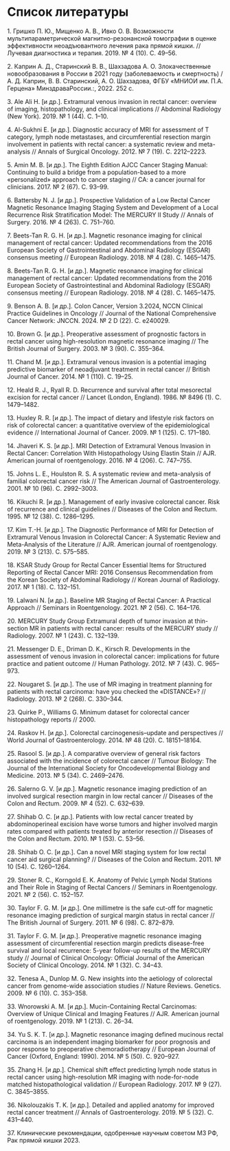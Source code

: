 # Список литературы

1\. Гришко П. Ю., Мищенко А. В., Ивко О. В. Возможности мультипараметрической магнитно-резонансной томографии в оценке эффективности неоадъювантного лечения рака прямой кишки. // Лучевая диагностика и терапия. 2019. № 4 (10). C. 49--56.

2\. Каприн А. Д., Старинский В. В., Шахзадова А. О. Злокачественные новообразования в России в 2021 году (заболеваемость и смертность) / А. Д. Каприн, В. В. Старинский, А. О. Шахзадова, ФГБУ «МНИОИ им. П.А. Герцена» МинздраваРоссии.:, 2022. 252 c.

3\. Ale Ali H. [и др.]. Extramural venous invasion in rectal cancer: overview of imaging, histopathology, and clinical implications // Abdominal Radiology (New York). 2019. № 1 (44). C. 1--10.

4\. Al-Sukhni E. [и др.]. Diagnostic accuracy of MRI for assessment of T category, lymph node metastases, and circumferential resection margin involvement in patients with rectal cancer: a systematic review and meta-analysis // Annals of Surgical Oncology. 2012. № 7 (19). C. 2212--2223.

5\. Amin M. B. [и др.]. The Eighth Edition AJCC Cancer Staging Manual: Continuing to build a bridge from a population-based to a more «personalized» approach to cancer staging // CA: a cancer journal for clinicians. 2017. № 2 (67). C. 93--99.

6\. Battersby N. J. [и др.]. Prospective Validation of a Low Rectal Cancer Magnetic Resonance Imaging Staging System and Development of a Local Recurrence Risk Stratification Model: The MERCURY II Study // Annals of Surgery. 2016. № 4 (263). C. 751--760.

7\. Beets-Tan R. G. H. [и др.]. Magnetic resonance imaging for clinical management of rectal cancer: Updated recommendations from the 2016 European Society of Gastrointestinal and Abdominal Radiology (ESGAR) consensus meeting // European Radiology. 2018. № 4 (28). C. 1465--1475.

8\. Beets-Tan R. G. H. [и др.]. Magnetic resonance imaging for clinical management of rectal cancer: Updated recommendations from the 2016 European Society of Gastrointestinal and Abdominal Radiology (ESGAR) consensus meeting // European Radiology. 2018. № 4 (28). C. 1465--1475.

9\. Benson A. B. [и др.]. Colon Cancer, Version 3.2024, NCCN Clinical Practice Guidelines in Oncology // Journal of the National Comprehensive Cancer Network: JNCCN. 2024. № 2 D (22). C. e240029.

10\. Brown G. [и др.]. Preoperative assessment of prognostic factors in rectal cancer using high-resolution magnetic resonance imaging // The British Journal of Surgery. 2003. № 3 (90). C. 355--364.

11\. Chand M. [и др.]. Extramural venous invasion is a potential imaging predictive biomarker of neoadjuvant treatment in rectal cancer // British Journal of Cancer. 2014. № 1 (110). C. 19--25.

12\. Heald R. J., Ryall R. D. Recurrence and survival after total mesorectal excision for rectal cancer // Lancet (London, England). 1986. № 8496 (1). C. 1479--1482.

13\. Huxley R. R. [и др.]. The impact of dietary and lifestyle risk factors on risk of colorectal cancer: a quantitative overview of the epidemiological evidence // International Journal of Cancer. 2009. № 1 (125). C. 171--180.

14\. Jhaveri K. S. [и др.]. MRI Detection of Extramural Venous Invasion in Rectal Cancer: Correlation With Histopathology Using Elastin Stain // AJR. American journal of roentgenology. 2016. № 4 (206). C. 747--755.

15\. Johns L. E., Houlston R. S. A systematic review and meta-analysis of familial colorectal cancer risk // The American Journal of Gastroenterology. 2001. № 10 (96). C. 2992--3003.

16\. Kikuchi R. [и др.]. Management of early invasive colorectal cancer. Risk of recurrence and clinical guidelines // Diseases of the Colon and Rectum. 1995. № 12 (38). C. 1286--1295.

17\. Kim T.-H. [и др.]. The Diagnostic Performance of MRI for Detection of Extramural Venous Invasion in Colorectal Cancer: A Systematic Review and Meta-Analysis of the Literature // AJR. American journal of roentgenology. 2019. № 3 (213). C. 575--585.

18\. KSAR Study Group for Rectal Cancer Essential Items for Structured Reporting of Rectal Cancer MRI: 2016 Consensus Recommendation from the Korean Society of Abdominal Radiology // Korean Journal of Radiology. 2017. № 1 (18). C. 132--151.

19\. Lalwani N. [и др.]. Baseline MR Staging of Rectal Cancer: A Practical Approach // Seminars in Roentgenology. 2021. № 2 (56). C. 164--176.

20\. MERCURY Study Group Extramural depth of tumor invasion at thin-section MR in patients with rectal cancer: results of the MERCURY study // Radiology. 2007. № 1 (243). C. 132--139.

21\. Messenger D. E., Driman D. K., Kirsch R. Developments in the assessment of venous invasion in colorectal cancer: implications for future practice and patient outcome // Human Pathology. 2012. № 7 (43). C. 965--973.

22\. Nougaret S. [и др.]. The use of MR imaging in treatment planning for patients with rectal carcinoma: have you checked the «DISTANCE»? // Radiology. 2013. № 2 (268). C. 330--344.

23\. Quirke P., Williams G. Minimum dataset for colorectal cancer histopathology reports // 2000.

24\. Raskov H. [и др.]. Colorectal carcinogenesis--update and perspectives // World Journal of Gastroenterology. 2014. № 48 (20). C. 18151--18164.

25\. Rasool S. [и др.]. A comparative overview of general risk factors associated with the incidence of colorectal cancer // Tumour Biology: The Journal of the International Society for Oncodevelopmental Biology and Medicine. 2013. № 5 (34). C. 2469--2476.

26\. Salerno G. V. [и др.]. Magnetic resonance imaging prediction of an involved surgical resection margin in low rectal cancer // Diseases of the Colon and Rectum. 2009. № 4 (52). C. 632--639.

27\. Shihab O. C. [и др.]. Patients with low rectal cancer treated by abdominoperineal excision have worse tumors and higher involved margin rates compared with patients treated by anterior resection // Diseases of the Colon and Rectum. 2010. № 1 (53). C. 53--56.

28\. Shihab O. C. [и др.]. Can a novel MRI staging system for low rectal cancer aid surgical planning? // Diseases of the Colon and Rectum. 2011. № 10 (54). C. 1260--1264.

29\. Stoner R. C., Korngold E. K. Anatomy of Pelvic Lymph Nodal Stations and Their Role in Staging of Rectal Cancers // Seminars in Roentgenology. 2021. № 2 (56). C. 152--157.

30\. Taylor F. G. M. [и др.]. One millimetre is the safe cut-off for magnetic resonance imaging prediction of surgical margin status in rectal cancer // The British Journal of Surgery. 2011. № 6 (98). C. 872--879.

31\. Taylor F. G. M. [и др.]. Preoperative magnetic resonance imaging assessment of circumferential resection margin predicts disease-free survival and local recurrence: 5-year follow-up results of the MERCURY study // Journal of Clinical Oncology: Official Journal of the American Society of Clinical Oncology. 2014. № 1 (32). C. 34--43.

32\. Tenesa A., Dunlop M. G. New insights into the aetiology of colorectal cancer from genome-wide association studies // Nature Reviews. Genetics. 2009. № 6 (10). C. 353--358.

33\. Wnorowski A. M. [и др.]. Mucin-Containing Rectal Carcinomas: Overview of Unique Clinical and Imaging Features // AJR. American journal of roentgenology. 2019. № 1 (213). C. 26--34.

34\. Yu S. K. T. [и др.]. Magnetic resonance imaging defined mucinous rectal carcinoma is an independent imaging biomarker for poor prognosis and poor response to preoperative chemoradiotherapy // European Journal of Cancer (Oxford, England: 1990). 2014. № 5 (50). C. 920--927.

35\. Zhang H. [и др.]. Chemical shift effect predicting lymph node status in rectal cancer using high-resolution MR imaging with node-for-node matched histopathological validation // European Radiology. 2017. № 9 (27). C. 3845--3855.

36\. Νikolouzakis Τ. Κ. [и др.]. Detailed and applied anatomy for improved rectal cancer treatment // Annals of Gastroenterology. 2019. № 5 (32). C. 431--440.

37\. Клинические рекомендации, одобренные научным советом МЗ РФ, Рак прямой кишки 2023.
